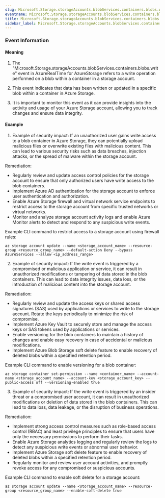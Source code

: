 ```yaml
--- 
slug: Microsoft.Storage.storageAccounts.blobServices.containers.blobs.write
eventname: Microsoft.Storage.storageAccounts.blobServices.containers.blobs.write
title: Microsoft.Storage.storageAccounts.blobServices.containers.blobs.write
sidebar_label: Microsoft.Storage.storageAccounts.blobServices.containers.blobs.write
---
```

                       
### Event Information

#### Meaning

1. The "Microsoft.Storage.storageAccounts.blobServices.containers.blobs.write" event in AzureRealTime for AzureStorage refers to a write operation performed on a blob within a container in a storage account.

2. This event indicates that data has been written or updated in a specific blob within a container in Azure Storage.

3. It is important to monitor this event as it can provide insights into the activity and usage of your Azure Storage account, allowing you to track changes and ensure data integrity.

#### Example

1. Example of security impact: If an unauthorized user gains write access to a blob container in Azure Storage, they can potentially upload malicious files or overwrite existing files with malicious content. This can lead to various security risks such as data breaches, injection attacks, or the spread of malware within the storage account.

Remediation:
- Regularly review and update access control policies for the storage account to ensure that only authorized users have write access to the blob containers.
- Implement Azure AD authentication for the storage account to enforce user authentication and authorization.
- Enable Azure Storage firewall and virtual network service endpoints to restrict access to the storage account from specific trusted networks or virtual networks.
- Monitor and analyze storage account activity logs and enable Azure Monitor alerts to detect and respond to any suspicious write events.

Example CLI command to restrict access to a storage account using firewall rules:
```
az storage account update --name <storage_account_name> --resource-group <resource_group_name> --default-action Deny --bypass AzureServices --allow <ip_address_range>
```

2. Example of security impact: If the write event is triggered by a compromised or malicious application or service, it can result in unauthorized modifications or tampering of data stored in the blob containers. This can lead to data integrity issues, data loss, or the introduction of malicious content into the storage account.

Remediation:
- Regularly review and update the access keys or shared access signatures (SAS) used by applications or services to write to the storage account. Rotate the keys periodically to minimize the risk of compromise.
- Implement Azure Key Vault to securely store and manage the access keys or SAS tokens used by applications or services.
- Enable versioning for the blob containers to maintain a history of changes and enable easy recovery in case of accidental or malicious modifications.
- Implement Azure Blob Storage soft delete feature to enable recovery of deleted blobs within a specified retention period.

Example CLI command to enable versioning for a blob container:
```
az storage container set-permission --name <container_name> --account-name <storage_account_name> --account-key <storage_account_key> --public-access off --versioning-enabled true
```

3. Example of security impact: If the write event is triggered by an insider threat or a compromised user account, it can result in unauthorized modifications or deletion of data stored in the blob containers. This can lead to data loss, data leakage, or the disruption of business operations.

Remediation:
- Implement strong access control measures such as role-based access control (RBAC) and least privilege principles to ensure that users have only the necessary permissions to perform their tasks.
- Enable Azure Storage analytics logging and regularly review the logs to detect any suspicious write events or abnormal user behavior.
- Implement Azure Storage soft delete feature to enable recovery of deleted blobs within a specified retention period.
- Regularly monitor and review user account activities, and promptly revoke access for any compromised or suspicious accounts.

Example CLI command to enable soft delete for a storage account:
```
az storage account update --name <storage_account_name> --resource-group <resource_group_name> --enable-soft-delete true
```


 